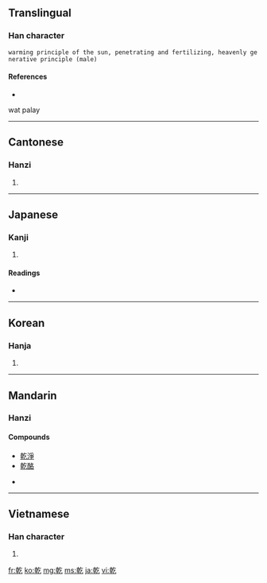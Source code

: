 {{also|亁|干}}<!-- may be replaced by zh-forms -->
==Translingual==

===Han character===
{{Han char|rn=5|rad=乙|as=10|sn=11|four=4841<sub>7</sub>|canj=十十人弓 (JJON)}}


 warming principle of the sun, penetrating and fertilizing, heavenly generative principle (male)

====References====
* {{Han ref|kx=0084.250|dkj=00204|dj=0172.010|hdz=10056.100|uh=4E7E|ud=20094|bh=B0AE|bd=45230}}

wat palay<!--What does "wat palay" mean and what is it doing here?-->

----

==Cantonese==

===Hanzi===
{{yue-hanzi|jyut=|y=gon1, kin4}}

# {{defn|Cantonese|sort=乙10}}

----

==Japanese==

===Kanji===
{{ja-kanji|grade=c|rs=乙10}}

# {{defn|Japanese}}

====Readings====
* {{ja-readings|on=[[かん]] (kan), [[けん]] (ken), [[げん]] (gen)|kun=[[かわく]] (kawaku), [[かわかす]] (kawakasu), [[いぬい]] (inui)}}

----

==Korean==

===Hanja===
{{ko-hanja|hangeul=[[간]], [[건]]|rv=gan, geon|mr=kan, kŏn}}

# {{defn|Korean|sort=乙10}}

----

==Mandarin==

===Hanzi===
{{cmn-hanzi|sim=干|pin=[[gān]] ([[gan1]]), [[qián]] ([[qian2]])|wg=kan<sup>1</sup>, ch'ien<sup>2</sup>}}

====Compounds====
* [[乾淨]]
* [[乾酪]]

* {{defn|Mandarin|sort=乙10}}

----

==Vietnamese==

===Han character===
{{vi-hantu|[[kiền]], [[cạn]], [[can]], [[càn]], [[khan]], [[gàn]]|rs=乙10}}

# {{defn|Vietnamese|sort=乙10}}

[[fr:乾]]
[[ko:乾]]
[[mg:乾]]
[[ms:乾]]
[[ja:乾]]
[[vi:乾]]